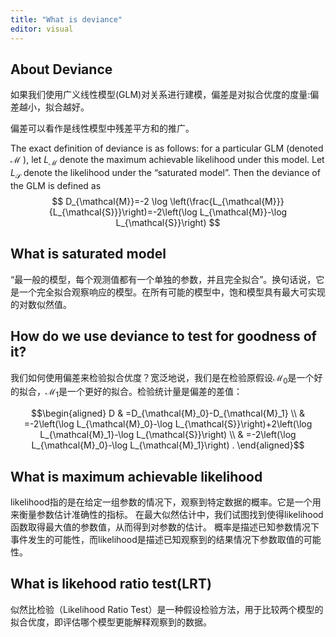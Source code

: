 ```yaml
---
title: "What is deviance"
editor: visual
---
```


## About Deviance

如果我们使用广义线性模型(GLM)对关系进行建模，偏差是对拟合优度的度量:偏差越小，拟合越好。

偏差可以看作是线性模型中残差平方和的推广。

The exact definition of deviance is as follows: for a particular GLM (denoted $\mathcal{M}$ ), let $L_{\mathcal{M}}$ denote the maximum achievable likelihood under this model. Let $L_{\mathcal{S}}$ denote the likelihood under the "saturated model". Then the deviance of the GLM is defined as
$$
D_{\mathcal{M}}=-2 \log \left(\frac{L_{\mathcal{M}}}{L_{\mathcal{S}}}\right)=-2\left(\log L_{\mathcal{M}}-\log L_{\mathcal{S}}\right)
$$

## What is saturated model

“最一般的模型，每个观测值都有一个单独的参数，并且完全拟合”。换句话说，它是一个完全拟合观察响应的模型。在所有可能的模型中，饱和模型具有最大可实现的对数似然值。

## How do we use deviance to test for goodness of it?

我们如何使用偏差来检验拟合优度？宽泛地说，我们是在检验原假设$\mathcal{M}_0$是一个好的拟合，$\mathcal{M}_1$是一个更好的拟合。检验统计量是偏差的差值：

$$\begin{aligned}
D & =D_{\mathcal{M}_0}-D_{\mathcal{M}_1} \\
& =-2\left(\log L_{\mathcal{M}_0}-\log L_{\mathcal{S}}\right)+2\left(\log L_{\mathcal{M}_1}-\log L_{\mathcal{S}}\right) \\
& =-2\left(\log L_{\mathcal{M}_0}-\log L_{\mathcal{M}_1}\right) .
\end{aligned}$$

## What is maximum achievable likelihood

likelihood指的是在给定一组参数的情况下，观察到特定数据的概率。它是一个用来衡量参数估计准确性的指标。
在最大似然估计中，我们试图找到使得likelihood函数取得最大值的参数值，从而得到对参数的估计。
概率是描述已知参数情况下事件发生的可能性，而likelihood是描述已知观察到的结果情况下参数取值的可能性。

## What is likehood ratio test(LRT)

似然比检验（Likelihood Ratio Test）是一种假设检验方法，用于比较两个模型的拟合优度，即评估哪个模型更能解释观察到的数据。

